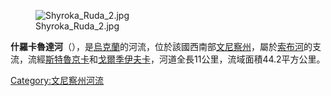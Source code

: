 [[Image:Shyroka_Ruda_2.jpg|right]]

'''什羅卡魯達河'''（{{lang-uk|Широка Руда}}），是[[烏克蘭|烏克蘭]]的河流，位於該國西南部[[文尼察州|文尼察州]]，屬於[[索布河|索布河]]的支流，流經[[斯特魯京卡_(利波韋茨區)|斯特魯京卡]]和[[戈爾季伊夫卡_(利波韋茨區)|戈爾季伊夫卡]]，河道全長11公里，流域面積44.2平方公里。

{{DEFAULTSORT:Широка Руда}}
[[Category:文尼察州河流|Category:文尼察州河流]]


{{Ukraine-river-stub}}